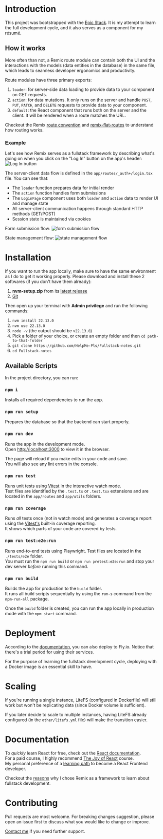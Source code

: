 # Introduction
This project was bootstrapped with the [Epic Stack](https://github.com/epicweb-dev/epic-stack). It is my attempt to learn the full development cycle, and it also serves as a component for my résumé.

## How it works
More often than not, a Remix route module can contain both the UI and the interactions with the models (data entities in the database) in the same file, which leads to seamless developer ergonomics and productivity.

Route modules have three primary exports: 
1. `loader`: for server-side data loading to provide data to your component on GET requests.
2. `action`: for data mutations. It only runs on the server and handle `POST`, `PUT`, `PATCH`, and `DELETE` requests to provide data to your component.
3. `default`: the React component that runs both on the server and the client. It will be rendered when a route matches the URL.

Checkout the Remix [route convention](https://remix.run/docs/en/main/discussion/routes#conventional-route-folders) and [remix-flat-routes](https://github.com/kiliman/remix-flat-routes) to understand how routing works.

### Example
Let's see how Remix serves as a fullstack framework by describing what's going on when you click on the "Log In" button on the app's header:
![Log In button](other/images/image-1.png)

The server-client data flow is defined in the `app/routes/_auth+/login.tsx` file. You can see that:
- The `loader` function prepares data for initial render
- The `action` function handles form submissions
- The `LoginPage` component uses both `loader` and `action` data to render UI and manage state
- All server-client communication happens through standard HTTP methods (GET/POST)
- Session state is maintained via cookies

Form submission flow:
![form submission flow](other/images/image-2.png)

State management flow:
![state management flow](other/images/image-4.png)

# Installation
If you want to run the app locally, make sure to have the same environment as I do to get it working properly. Please download and install these 2 softwares (if you don't have them already):
1.  **nvm-setup.zip** from its [latest release](https://github.com/coreybutler/nvm-windows/releases)
2.  [Git](https://git-scm.com/downloads)

Then open up your terminal with **Admin privilege** and run the following commands:
1. `nvm install 22.13.0` 
2. `nvm use 22.13.0` 
3. `node -v` (the output should be `v22.13.0`)
4. Pick a folder of your choice, or create an empty folder and then `cd path-to-that-folder`
5. `git clone https://github.com/HelpMe-Pls/Fullstack-notes.git`
6. `cd Fullstack-notes`

## Available Scripts
In the project directory, you can run:

### `npm i`
Installs all required dependencies to run the app.

### `npm run setup`
Prepares the database so that the backend can start properly.

### `npm run dev`
Runs the app in the development mode.\
Open [http://localhost:3000](http://localhost:3000) to view it in the browser.

The page will reload if you make edits in your code and save.\
You will also see any lint errors in the console.

### `npm run test`
Runs unit tests using [Vitest](https://vitest.dev/guide) in the interactive watch mode.\
Test files are identified by the `.test.ts` or `.test.tsx` extensions and are located in the `app/routes` and `app/utils` folders.

### `npm run coverage`
Runs _all_ tests once (not in watch mode) and generates a coverage report using the [Vitest's](https://vitest.dev/guide/coverage#coverage-setup) built-in coverage reporting.\
It shows which parts of your code are covered by tests.

### `npm run test:e2e:run`
Runs end-to-end tests using Playwright. Test files are located in the `./tests/e2e` folder.\
You must run the `npm run build` or `npm run pretest:e2e:run` and stop your dev server _before_ running this command.  

### `npm run build`
Builds the app for production to the `build` folder.\
It runs all build scripts sequentially by using the `run-s` command from the `npm-run-all` package.

Once the `build` folder is created, you can run the app locally in production mode with the `npm start` command.

# Deployment
According to the [documentation](https://github.com/epicweb-dev/epic-stack/blob/main/docs/deployment.md#deploying-to-flyio), you can also deploy to Fly.io. Notice that there's a trial period for using their services.

For the purpose of learning the fullstack development cycle, deploying with a Docker image is an essential skill to have.

# Scaling
If you're running a single instance, LiteFS (configured in Dockerfile) will still work but won't be replicating data (since Docker volume is sufficient).

If you later decide to scale to multiple instances, having LiteFS already configured (in the `other/litefs.yml` file) will make the transition easier.

# Documentation
To *quickly* learn React for free, check out the [React documentation](https://react.dev/learn).\
For a paid course, I highly recommend [The Joy of React](https://www.joyofreact.com) course.\
My personal preference of a [learning path](https://www.reactiflux.com/learning) to become a React Frontend developer.

Checkout the [reasons](https://remix.run/docs/en/main/discussion/introduction) why I chose Remix as a framework to learn about fullstack development.

# Contributing
Pull requests are most welcome. For breaking changes suggestion, please open an issue first to discuss what you would like to change or improve.

[Contact me](https://www.facebook.com/messages/t/100005341874318) if you need further support.